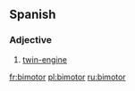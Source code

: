 ==Spanish==

===Adjective===
{{es-adj|pl=bimotores}}

# [[twin-engine]]

[[fr:bimotor]]
[[pl:bimotor]]
[[ru:bimotor]]